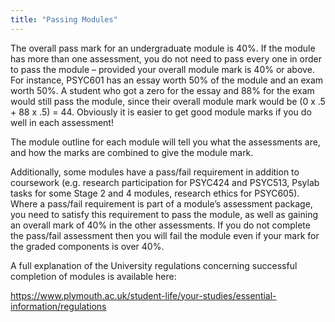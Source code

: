 ```yaml
---
title: "Passing Modules"
---
```


The overall pass mark for an undergraduate module is 40%. If the module has more than one assessment, you do not need to pass every one in order to pass the module -- provided your overall module mark is 40% or above. For instance, PSYC601 has an essay worth 50% of the module and an exam worth 50%. A student who got a zero for the essay and 88% for the exam would still pass the module, since their overall module mark would be (0 x .5 + 88 x .5) = 44. Obviously it is easier to get good module marks if you do well in each assessment!

The module outline for each module will tell you what the assessments are, and how the marks are combined to give the module mark.

Additionally, some modules have a pass/fail requirement in addition to coursework (e.g. research participation for PSYC424 and PSYC513, Psylab tasks for some Stage 2 and 4 modules, research ethics for PSYC605). Where a pass/fail requirement is part of a module's assessment package, you need to satisfy this requirement to pass the module, as well as gaining an overall mark of 40% in the other assessments. If you do not complete the pass/fail assessment then you will fail the module even if your mark for the graded components is over 40%.

A full explanation of the University regulations concerning successful completion of modules is available here:

<https://www.plymouth.ac.uk/student-life/your-studies/essential-information/regulations>
